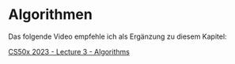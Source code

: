 # Algorithmen

Das folgende Video empfehle ich als Ergänzung zu diesem Kapitel:

[CS50x 2023 - Lecture 3 - Algorithms](https://www.youtube.com/watch?v=4oqjcKenCH8)
